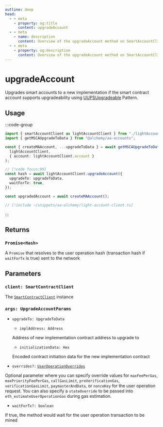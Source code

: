 ```yaml
---
outline: deep
head:
  - - meta
    - property: og:title
      content: upgradeAccount
  - - meta
    - name: description
      content: Overview of the upgradeAccount method on SmartAccountClient
  - - meta
    - property: og:description
      content: Overview of the upgradeAccount method on SmartAccountClient
---
```


# upgradeAccount

Upgrades smart accounts to a new implementation if the smart contract account supports upgradeability using [UUPSUpgradeable](https://docs.openzeppelin.com/contracts/4.x/api/proxy#UUPSUpgradeable) Pattern.

## Usage

:::code-group

```ts [example.ts]
import { smartAccountClient as lightAccountClient } from "./lightAccountClient";
import { getMSCAUpgradeToData } from "@alchemy/aa-accounts";

const { createMAAccount, ...upgradeToData } = await getMSCAUpgradeToData(
  lightAccountClient,
  { account: lightAccountClient.account }
);

// [!code focus:99]
const hash = await lightAccountClient.upgradeAccount({
  upgradeTo: upgradeToData,
  waitForTx: true,
});

const upgradedAccount = await createMAAccount();
```

```ts [lightAccountClient.ts]
// [!include ~/snippets/aa-alchemy/light-account-client.ts]
```

:::

## Returns

### `Promise<Hash>`

A `Promise` that resolves to the user operation hash (transaction hash if `waitForTx` is true) sent to the network

## Parameters

### `client: SmartContractClient`

The [`SmartContractClient`](/packages/aa-core/smart-account-client/) instance

### `args: UpgradeAccountParams`

- `upgradeTo: UpgradeToData`

  - `implAddress: Address`

  Address of new implementation contract address to upgrade to

  - `initializationData: Hex`

  Encoded contract initiation data for the new implementation contract

- `overrides?:` [`UserOperationOverrides`](/resources/types#useroperationoverrides)

Optional parameter where you can specify override values for `maxFeePerGas`, `maxPriorityFeePerGas`, `callGasLimit`, `preVerificationGas`, `verificationGasLimit`, `paymasterAndData`, or `nonceKey` for the user operation request. You can also specify a `stateOverride` to be passed into `eth_estimateUserOperationGas` during gas estimation.

- `waitForTx?: boolean`

If true, the method would wait for the user operation transaction to be mined
